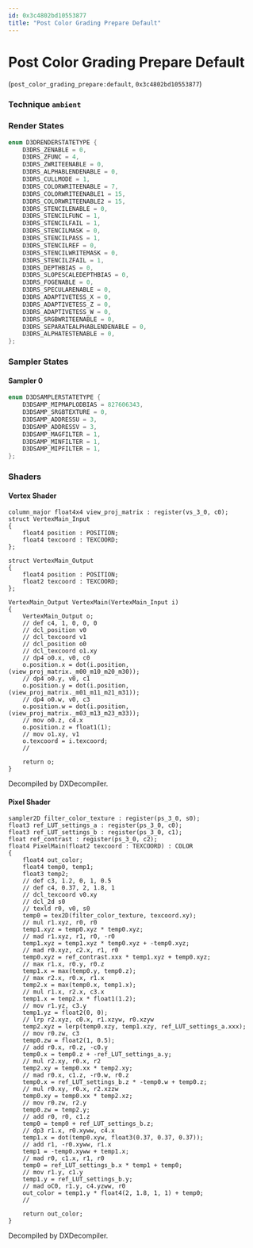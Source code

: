 ```yaml
---
id: 0x3c4802bd10553877
title: "Post Color Grading Prepare Default"
---
```


# Post Color Grading Prepare Default
(`post_color_grading_prepare:default`, `0x3c4802bd10553877`)

### Technique `ambient`
### Render States
```cpp
enum D3DRENDERSTATETYPE {
	D3DRS_ZENABLE = 0,
	D3DRS_ZFUNC = 4,
	D3DRS_ZWRITEENABLE = 0,
	D3DRS_ALPHABLENDENABLE = 0,
	D3DRS_CULLMODE = 1,
	D3DRS_COLORWRITEENABLE = 7,
	D3DRS_COLORWRITEENABLE1 = 15,
	D3DRS_COLORWRITEENABLE2 = 15,
	D3DRS_STENCILENABLE = 0,
	D3DRS_STENCILFUNC = 1,
	D3DRS_STENCILFAIL = 1,
	D3DRS_STENCILMASK = 0,
	D3DRS_STENCILPASS = 1,
	D3DRS_STENCILREF = 0,
	D3DRS_STENCILWRITEMASK = 0,
	D3DRS_STENCILZFAIL = 1,
	D3DRS_DEPTHBIAS = 0,
	D3DRS_SLOPESCALEDEPTHBIAS = 0,
	D3DRS_FOGENABLE = 0,
	D3DRS_SPECULARENABLE = 0,
	D3DRS_ADAPTIVETESS_X = 0,
	D3DRS_ADAPTIVETESS_Z = 0,
	D3DRS_ADAPTIVETESS_W = 0,
	D3DRS_SRGBWRITEENABLE = 0,
	D3DRS_SEPARATEALPHABLENDENABLE = 0,
	D3DRS_ALPHATESTENABLE = 0,
};
```
### Sampler States
#### Sampler 0
```cpp
enum D3DSAMPLERSTATETYPE {
	D3DSAMP_MIPMAPLODBIAS = 827606343,
	D3DSAMP_SRGBTEXTURE = 0,
	D3DSAMP_ADDRESSU = 3,
	D3DSAMP_ADDRESSV = 3,
	D3DSAMP_MAGFILTER = 1,
	D3DSAMP_MINFILTER = 1,
	D3DSAMP_MIPFILTER = 1,
};
```
### Shaders
#### Vertex Shader
```hlsl
column_major float4x4 view_proj_matrix : register(vs_3_0, c0);
struct VertexMain_Input
{
    float4 position : POSITION;
    float4 texcoord : TEXCOORD;
};

struct VertexMain_Output
{
    float4 position : POSITION;
    float2 texcoord : TEXCOORD;
};

VertexMain_Output VertexMain(VertexMain_Input i)
{
    VertexMain_Output o;
    // def c4, 1, 0, 0, 0
    // dcl_position v0
    // dcl_texcoord v1
    // dcl_position o0
    // dcl_texcoord o1.xy
    // dp4 o0.x, v0, c0
    o.position.x = dot(i.position, (view_proj_matrix._m00_m10_m20_m30));
    // dp4 o0.y, v0, c1
    o.position.y = dot(i.position, (view_proj_matrix._m01_m11_m21_m31));
    // dp4 o0.w, v0, c3
    o.position.w = dot(i.position, (view_proj_matrix._m03_m13_m23_m33));
    // mov o0.z, c4.x
    o.position.z = float1(1);
    // mov o1.xy, v1
    o.texcoord = i.texcoord;
    // 

    return o;
}
```
Decompiled by DXDecompiler.
#### Pixel Shader
```hlsl
sampler2D filter_color_texture : register(ps_3_0, s0);
float3 ref_LUT_settings_a : register(ps_3_0, c0);
float3 ref_LUT_settings_b : register(ps_3_0, c1);
float ref_contrast : register(ps_3_0, c2);
float4 PixelMain(float2 texcoord : TEXCOORD) : COLOR
{
    float4 out_color;
    float4 temp0, temp1;
    float3 temp2;
    // def c3, 1.2, 0, 1, 0.5
    // def c4, 0.37, 2, 1.8, 1
    // dcl_texcoord v0.xy
    // dcl_2d s0
    // texld r0, v0, s0
    temp0 = tex2D(filter_color_texture, texcoord.xy);
    // mul r1.xyz, r0, r0
    temp1.xyz = temp0.xyz * temp0.xyz;
    // mad r1.xyz, r1, r0, -r0
    temp1.xyz = temp1.xyz * temp0.xyz + -temp0.xyz;
    // mad r0.xyz, c2.x, r1, r0
    temp0.xyz = ref_contrast.xxx * temp1.xyz + temp0.xyz;
    // max r1.x, r0.y, r0.z
    temp1.x = max(temp0.y, temp0.z);
    // max r2.x, r0.x, r1.x
    temp2.x = max(temp0.x, temp1.x);
    // mul r1.x, r2.x, c3.x
    temp1.x = temp2.x * float1(1.2);
    // mov r1.yz, c3.y
    temp1.yz = float2(0, 0);
    // lrp r2.xyz, c0.x, r1.xzyw, r0.xzyw
    temp2.xyz = lerp(temp0.xzy, temp1.xzy, ref_LUT_settings_a.xxx);
    // mov r0.zw, c3
    temp0.zw = float2(1, 0.5);
    // add r0.x, r0.z, -c0.y
    temp0.x = temp0.z + -ref_LUT_settings_a.y;
    // mul r2.xy, r0.x, r2
    temp2.xy = temp0.xx * temp2.xy;
    // mad r0.x, c1.z, -r0.w, r0.z
    temp0.x = ref_LUT_settings_b.z * -temp0.w + temp0.z;
    // mul r0.xy, r0.x, r2.xzzw
    temp0.xy = temp0.xx * temp2.xz;
    // mov r0.zw, r2.y
    temp0.zw = temp2.y;
    // add r0, r0, c1.z
    temp0 = temp0 + ref_LUT_settings_b.z;
    // dp3 r1.x, r0.xyww, c4.x
    temp1.x = dot(temp0.xyw, float3(0.37, 0.37, 0.37));
    // add r1, -r0.xyww, r1.x
    temp1 = -temp0.xyww + temp1.x;
    // mad r0, c1.x, r1, r0
    temp0 = ref_LUT_settings_b.x * temp1 + temp0;
    // mov r1.y, c1.y
    temp1.y = ref_LUT_settings_b.y;
    // mad oC0, r1.y, c4.yzww, r0
    out_color = temp1.y * float4(2, 1.8, 1, 1) + temp0;
    // 

    return out_color;
}
```
Decompiled by DXDecompiler.

